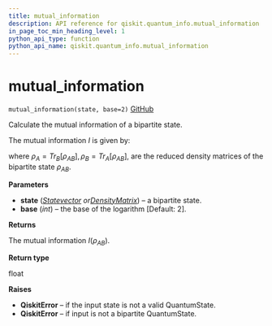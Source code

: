 ```yaml
---
title: mutual_information
description: API reference for qiskit.quantum_info.mutual_information
in_page_toc_min_heading_level: 1
python_api_type: function
python_api_name: qiskit.quantum_info.mutual_information
---
```


# mutual\_information

<span id="qiskit.quantum_info.mutual_information" />

`mutual_information(state, base=2)` [GitHub](https://github.com/qiskit/qiskit/tree/stable/0.14/qiskit/quantum_info/states/measures.py "view source code")

Calculate the mutual information of a bipartite state.

The mutual information $I$ is given by:

where $\rho_A=Tr_B[\rho_{AB}], \rho_B=Tr_A[\rho_{AB}]$, are the reduced density matrices of the bipartite state $\rho_{AB}$.

**Parameters**

*   **state** ([*Statevector*](qiskit.quantum_info.Statevector "qiskit.quantum_info.Statevector")  *or*[*DensityMatrix*](qiskit.quantum_info.DensityMatrix "qiskit.quantum_info.DensityMatrix")) – a bipartite state.
*   **base** (*int*) – the base of the logarithm \[Default: 2].

**Returns**

The mutual information $I(\rho_{AB})$.

**Return type**

float

**Raises**

*   **QiskitError** – if the input state is not a valid QuantumState.
*   **QiskitError** – if input is not a bipartite QuantumState.

